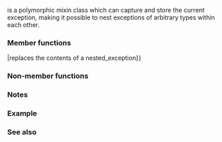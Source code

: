 {{cpp/title|nested_exception}}
{{cpp/error/navbar}}
{{ddcl|header=exception|since=c++11|1=
class nested_exception;
}}

{{tt|std::nested_exception}} is a polymorphic mixin class which can capture and store the current exception, making it possible to nest exceptions of arbitrary types within each other.  

{{rrev|since=c++26|All member functions of {{tt|std::nested_exception}} are {{c/core|constexpr}}.}}

===Member functions===
{{dsc begin}}
{{dsc mem ctor|cpp/error/nested_exception/nested_exception|constructs a nested_exception}}
{{dsc mem vdtor|cpp/error/nested_exception/~nested_exception|destructs a nested exception}}
{{dsc mem fun|cpp/error/nested_exception/operator{{=}}|replaces the contents of a nested_exception}}
{{dsc mem fun|cpp/error/nested_exception/rethrow_nested|throws the stored exception}}
{{dsc mem fun|cpp/error/nested_exception/nested_ptr|obtains a pointer to the stored exception}}
{{dsc end}}

===Non-member functions===
{{dsc begin}}
{{dsc inc|cpp/error/dsc throw_with_nested}}
{{dsc inc|cpp/error/dsc rethrow_if_nested}}
{{dsc end}}

===Notes===
{{ftm begin}}
{{ftm|__cpp_lib_constexpr_exceptions|value=202411L|std=C++26|{{c/core|constexpr}} for exception types}}
{{ftm end}}

===Example===
{{include|cpp/error/example_nested_exception}}

===See also===
{{dsc begin}}
{{dsc inc|cpp/error/dsc exception_ptr}}
{{dsc inc|cpp/error/dsc throw_with_nested}}
{{dsc inc|cpp/error/dsc rethrow_if_nested}}
{{dsc end}}

{{langlinks|de|es|fr|it|ja|pt|ru|zh}}